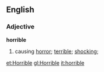 ==English==
===Adjective===
'''horrible'''
# causing [[horror]]; [[terrible]]; [[shocking]];

[[et:Horrible]]
[[gl:Horrible]]
[[it:horrible]]